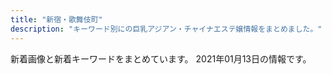 ```yaml
---
title: "新宿・歌舞伎町"
description: "キーワード別にの巨乳アジアン・チャイナエステ嬢情報をまとめました。"
---
```


新着画像と新着キーワードをまとめています。
2021年01月13日の情報です。

<DmmAffiliateIns />
<KeywordTable
  shops={
    [
    {
        "img_links": [
            "http://aes-aroma.com/img/ttl_staff.png",
            "http://aes-aroma.com/i/files/homeimg.jpg",
            "http://aes-aroma.com/img/ttl_pickup.png",
            "http://aes-aroma.com/pic/head.png",
            "http://aes-aroma.com/img/ttl_tnew.png",
            "http://aes-aroma.com/staff/haru/01.jpg",
            "http://aes-aroma.com/staff/nana/01.jpg",
            "http://aes-aroma.com/staff/yoko/01.jpg",
            "http://aes-aroma.com/staff/yoko/02.jpg",
            "http://aes-aroma.com/staff/koko/01.jpg",
            "http://aes-aroma.com/img/ttl_rec.png",
            "http://aes-aroma.com/staff/miki/01.jpg",
            "http://aes-aroma.com/staff/kaori/01.jpg",
            "http://aes-aroma.com/staff/ai/01.jpg",
            "http://aes-aroma.com/staff/mimi/01.jpg",
            "http://aes-aroma.com/img/ttl_mobile.png"
        ],
        "keywords": {
            "C": 17
        },
        "url": "http://aes-aroma.com/",
        "name": "\u7652\u3057\u306e\u5bbf",
        "station": "JR\u65b0\u5bbf\u99c5\u5357\u53e3"
    },
    {
        "url": "http://ciretva.xyz/",
        "img_links": [
            "http://ciretva.xyz/uploads/201021/1-201021155913C7.jpg",
            "http://ciretva.xyz/picture/room3.jpg",
            "http://ciretva.xyz/uploads/201021/1-201021155Z4139.jpg",
            "http://ciretva.xyz/picture/s_staff.png",
            "http://ciretva.xyz/uploads/201021/1-201021155932238.jpg",
            "http://ciretva.xyz/uploads/201021/1-201021155925315.jpg",
            "http://ciretva.xyz/uploads/201021/1-201021155T9631.jpg",
            "http://ciretva.xyz/uploads/201021/1-201021155T02L.jpg",
            "http://ciretva.xyz/picture/face.jpg",
            "http://ciretva.xyz/picture/room1.jpg",
            "http://ciretva.xyz/picture/room2.jpg",
            "http://ciretva.xyz/picture/top.jpg",
            "http://ciretva.xyz/picture/pick.jpg",
            "http://ciretva.xyz/picture/face_bj1.png",
            "http://ciretva.xyz/picture/room4.jpg",
            "http://ciretva.xyz/picture/news.jpg"
        ],
        "station": "\u897f\u6b66\u65b0\u5bbf\u99c5\u5317\u53e3",
        "keywords": {
            "86": 2,
            "D": 3
        },
        "name": "\u4f73\u7e01 \uff5e\u304b\u3048\u3093\uff5e"
    },
    {
        "keywords": {
            "88": 165,
            "F": 73,
            "E": 261,
            "C": 440,
            "84": 55,
            "85": 330,
            "89": 55,
            "87": 128,
            "86": 220
        },
        "name": "\u30aa\u30fc\u30ed\u30e9",
        "station": "JR\u65b0\u5bbf\u99c5\u6771\u53e3\u30fb\u6b4c\u821e\u4f0e\u753a",
        "url": "https://aurora.iest.info/",
        "img_links": [
            "https://aurora.iest.info/images/room2.jpg",
            "https://aurora.iest.info/images/info_sp.png",
            "https://aurora.iest.info/photos/sites/13/2020/12/2020122614542669.jpeg",
            "https://aurora.iest.info/photos/sites/13/2021/01/2021011012591478.jpeg",
            "https://aurora.iest.info/photos/sites/13/2020/10/2020102908284174.jpeg",
            "https://aurora.iest.info/photos/sites/13/2020/10/2020102421582718.jpeg",
            "https://aurora.iest.info/photos/sites/13/2020/12/2020122916203593.jpeg",
            "https://aurora.iest.info/images/room4.jpg",
            "https://aurora.iest.info/photos/sites/13/2020/12/2020123009042320.jpeg",
            "https://aurora.iest.info/photos/sites/13/2021/01/2021011216185424.jpeg",
            "https://aurora.iest.info/photos/sites/13/2021/01/2021011004441377.jpeg",
            "https://aurora.iest.info/images/room1.jpg",
            "https://aurora.iest.info/images/side_mobile.jpg",
            "https://aurora.iest.info/photos/sites/13/2020/10/2020101018384481.jpeg",
            "https://aurora.iest.info/photos/sites/13/2020/10/202010160425407.jpeg",
            "https://aurora.iest.info/photos/sites/13/2021/01/2021011317502475.jpeg",
            "https://aurora.iest.info/photos/sites/13/2020/11/2020111207401521.jpeg",
            "https://aurora.iest.info/images/room3.jpg",
            "https://aurora.iest.info/photos/sites/13/2021/01/2021011317231918.jpeg",
            "https://aurora.iest.info/photos/sites/13/2020/11/2020110420084826.jpeg",
            "https://aurora.iest.info/photos/sites/13/2020/12/2020122614044220.jpeg",
            "https://aurora.iest.info/photos/sites/13/2020/12/2020122614271778.jpeg",
            "https://aurora.iest.info/images/head_tel.png",
            "https://aurora.iest.info/photos/sites/13/2021/01/2021011216185424-600x800.jpeg",
            "https://aurora.iest.info/photos/sites/13/2021/01/202101031920028.jpeg",
            "https://aurora.iest.info/photos/sites/13/2020/12/2020122614121986.jpeg",
            "https://aurora.iest.info/photos/sites/13/2020/09/2020090701592721.jpeg",
            "https://aurora.iest.info/photos/sites/13/2020/10/2020100900362277.jpeg"
        ]
    },
    {
        "station": "JR\u65b0\u5bbf\u99c5\u6771\u53e3\u30fb\u6b4c\u821e\u4f0e\u753a",
        "img_links": [],
        "url": "https://www.hagoromo.tokyo/",
        "name": "\u7fbd\u8863\uff5e\u306f\u3054\u308d\u3082\uff5e",
        "keywords": {}
    },
    {
        "name": "\u30af\u30ea\u30b9\u30bf\u30eb",
        "url": "http://crystal-est.net/",
        "img_links": [
            "http://ruby-es.com/uploads/rubyes/2017/02/img_info_02.png",
            "http://crystal-est.net/uploads/crystal/2017/03/subvisual_contact.png",
            "http://crystal-est.net/uploads/crystal/2018/08/wechatimg49.jpeg",
            "http://crystal-est.net/uploads/crystal/2020/12/img_6830.jpg",
            "http://ruby-es.com/uploads/rubyes/2017/02/img_info_01.png",
            "http://crystal-est.net/uploads/crystal/2017/03/ruby6.png",
            "http://crystal-est.net/uploads/crystal/2017/03/subvisual_link.png",
            "http://crystal-est.net/uploads/crystal/2017/04/line2.png",
            "http://crystal-est.net/uploads/crystal/2018/07/wechatimg94.jpeg",
            "http://crystal-est.net/uploads/crystal/2017/03/btn_top_02.png",
            "http://crystal-est.net/uploads/crystal/2017/04/bnr_side_01.png",
            "http://crystal-est.net/uploads/crystal/2017/02/ameba.jpg",
            "http://crystal-est.net/uploads/crystal/images/icon_flower.png",
            "http://crystal-est.net/uploads/crystal/2018/05/mayu1.jpeg",
            "http://crystal-est.net/uploads/crystal/2018/07/wechatimg31.jpeg",
            "http://crystal-est.net/uploads/crystal/2017/03/r1.jpg",
            "http://crystal-est.net/uploads/crystal/2017/03/treatment2.png",
            "http://crystal-est.net/uploads/crystal/images/subvisual_staff.png",
            "http://ruby-es.com/uploads/rubyes/2017/02/img_info_03.png",
            "http://crystal-est.net/uploads/crystal/2020/11/tel.jpg",
            "http://crystal-est.net/uploads/crystal/2018/07/wechatimg125.jpeg",
            "http://crystal-est.net/uploads/crystal/2017/03/bnr_side_042.png",
            "http://ruby-es.com/uploads/rubyes/2017/02/img_info_06.png",
            "http://crystal-est.net/uploads/crystal/2017/03/bnr_side_052.png",
            "http://crystal-est.net/uploads/crystal/2017/03/subvisual_qa.png",
            "http://crystal-est.net/uploads/crystal/images/p01.png",
            "http://crystal-est.net/uploads/crystal/2018/07/wechatimg26.jpeg",
            "http://crystal-est.net/uploads/crystal/2017/03/r4.jpg",
            "http://crystal-est.net/uploads/crystal/2017/03/bnr_side_credit1.png",
            "http://crystal-est.net/uploads/crystal/2018/08/wechatimg51.jpeg",
            "http://crystal-est.net/uploads/crystal/2017/03/icon_flower.png",
            "http://crystal-est.net/uploads/crystal/images/xing.png",
            "http://crystal-est.net/uploads/crystal/2017/02/wifi.jpg",
            "http://crystal-est.net/uploads/crystal/images/no-photo.jpg",
            "http://crystal-est.net/uploads/crystal/2017/04/leftmovie.png",
            "http://crystal-est.net/uploads/crystal/2017/03/r3.jpg",
            "http://crystal-est.net/uploads/crystal/2017/03/btn_top_01.png",
            "http://crystal-est.net/uploads/crystal/2017/03/bnr_side_032.png",
            "http://crystal-est.net/uploads/crystal/2018/07/wechatimg30.jpeg",
            "http://crystal-est.net/uploads/crystal/2017/03/subvisual_enquete1.png",
            "http://crystal-est.net/uploads/crystal/2020/12/img_6902.jpg",
            "http://crystal-est.net/uploads/crystal/2017/04/web.png",
            "http://crystal-est.net/uploads/crystal/2017/03/r2.jpg",
            "http://crystal-est.net/uploads/crystal/2017/03/subvisual_info.png",
            "http://crystal-est.net/uploads/crystal/2020/12/img_6907.jpeg",
            "http://crystal-est.net/uploads/crystal/2017/03/btn_top_03.png",
            "http://crystal-est.net/uploads/crystal/2017/03/subvisual_magazine1.png",
            "http://ruby-es.com/uploads/rubyes/2017/02/img_info_05.png",
            "http://crystal-est.net/uploads/crystal/2017/03/subvisual_reserve.png",
            "http://ruby-es.com/uploads/rubyes/2017/02/img_info_04.png",
            "http://crystal-est.net/uploads/crystal/2017/07/yuyu2.jpeg"
        ],
        "keywords": {
            "C": 1
        },
        "station": "JR\u65b0\u5bbf\u99c5\u6771\u53e3"
    },
    {
        "keywords": {
            "D": 20,
            "E": 10
        },
        "name": "\u30c6\u30bb\u30e9-Tethera-",
        "url": "http://aroma-massage.red/",
        "station": "JR\u65b0\u5bbf\u99c5\u6771\u53e3",
        "img_links": [
            "http://aroma-massage.red/images/cg1.jpg",
            "http://aroma-massage.red/images/kan.jpg",
            "http://aroma-massage.red/images/int.jpg",
            "http://aroma-massage.red/images/sta5.jpg",
            "http://aroma-massage.red/images/cg3.jpg",
            "http://aroma-massage.red/images/sta6.jpg",
            "http://aroma-massage.red/images/sta4.jpg",
            "http://aroma-massage.red/images/fbb.jpg",
            "http://aroma-massage.red/images/toph.png",
            "http://aroma-massage.red/images/sta1.jpg",
            "http://aroma-massage.red/images/sysl.jpg",
            "http://aroma-massage.red/images/nft.jpg",
            "http://aroma-massage.red/images/stal.jpg",
            "http://aroma-massage.red/images/sta2.jpg",
            "http://aroma-massage.red/images/qr.jpg",
            "http://aroma-massage.red/images/option.jpg",
            "http://aroma-massage.red/images/cg2.jpg",
            "http://aroma-massage.red/images/sta3.jpg",
            "http://aroma-massage.red/images/fbt.jpg",
            "http://aroma-massage.red/images/cg5.jpg",
            "http://aroma-massage.red/images/cg4.jpg",
            "http://aroma-massage.red/images/card.jpg",
            "http://aroma-massage.red/images/cg6.jpg",
            "http://aroma-massage.red/images/creditcard.jpg",
            "http://aroma-massage.red/images/acb.jpg",
            "http://aroma-massage.red/images/tm.png"
        ]
    },
    {
        "station": "\u897f\u6b66\u65b0\u5bbf\u99c5\u5317\u53e3",
        "img_links": [
            "http://clear-es.net/images/index_26.jpg",
            "http://clear-es.net/images/index_19.jpg",
            "http://clear-es.net/uploads/10299154955d10c3b815a5638a35a934.jpg",
            "http://clear-es.net/images/index_25.jpg",
            "http://clear-es.net/images/index_28.jpg",
            "http://clear-es.net/images/gallery_11.jpg",
            "http://clear-es.net/images/service_11.jpg",
            "http://clear-es.net/images/index_20.jpg",
            "http://clear-es.net/images/index_01.jpg",
            "http://clear-es.net/uploads/2aa97908694153fb149943f0b8445352.jpg",
            "http://clear-es.net/images/index_24.jpg",
            "http://clear-es.net/images/index_11.jpg",
            "http://clear-es.net/uploads/deba56537604611ac3b8da004b92d809.jpg",
            "http://clear-es.net/uploads/22c8968348a9acc2dfc9ab0aecb09c27.jpg",
            "http://clear-es.net/uploads/c1f6d0346f5cb109ac62c21a58c7deff.jpg",
            "http://clear-es.net/images/index_14.jpg",
            "http://clear-es.net/images/index_06.jpg",
            "http://clear-es.net/uploads/a62d7f24a5b9a4fd5aeef678eb24ef4b.jpg",
            "http://clear-es.net/images/index_04.jpg",
            "http://clear-es.net/my_work/images/pic1.png",
            "http://clear-es.net/images/index_03.jpg",
            "http://clear-es.net/images/index_21.jpg",
            "http://clear-es.net/images/index_23.jpg",
            "http://clear-es.net/images/index_17.jpg",
            "http://clear-es.net/uploads/cec0ed392fe00d8e3ff867c0625809e6.jpg",
            "http://clear-es.net/uploads/f426bd85a8f6a9eac87e55b2d44c4bd5.jpg",
            "http://clear-es.net/images/index_07.jpg",
            "http://clear-es.net/yamituki-n/uploads/images/yui01.jpg",
            "http://clear-es.net/images/girls_03.jpg",
            "http://clear-es.net/images/index_13.jpg",
            "http://clear-es.net/yamituki-n/uploads/images/mmexport1576417470781.jpg",
            "http://clear-es.net/uploads/09bdd5637edec4bfa3d47a7e9874640b.jpg",
            "http://clear-es.net/images/index_15.jpg",
            "http://clear-es.net/uploads/e1133a4ba0f8c81f9d272f5793bda380.jpg",
            "http://clear-es.net/images/koko_1.jpg",
            "http://clear-es.net/images/index_09.jpg",
            "http://clear-es.net/images/index_18.jpg",
            "http://clear-es.net/yamituki-n/uploads/images/rena02.jpg",
            "http://clear-es.net/images/girls_11.jpg",
            "http://clear-es.net/uploads/97eb17743f96fd7f0551aab0bedd5e6f.jpg",
            "http://clear-es.net/images/index_08.jpg",
            "http://clear-es.net/yamituki-n/uploads/images/juri01s.jpg",
            "http://clear-es.net/yamituki-n/uploads/images/rena01.jpg",
            "http://clear-es.net/images/girls_13.jpg",
            "http://clear-es.net/images/index_27.jpg",
            "http://clear-es.net/uploads/7553669390f1cc93427a4f6ad33b4668.jpg",
            "http://clear-es.net/yamituki-n/uploads/images/mika03s.jpg",
            "http://clear-es.net/images/index_28_01.jpg",
            "http://clear-es.net/images/index_02.jpg",
            "http://clear-es.net/images/index_10.jpg",
            "http://clear-es.net/images/index_12.jpg",
            "http://clear-es.net/images/index_05.jpg"
        ],
        "url": "http://clear-es.net/",
        "keywords": {
            "F": 1,
            "90": 2,
            "C": 1,
            "87": 2,
            "88": 4,
            "86": 2,
            "89": 1,
            "E": 1,
            "D": 8
        },
        "name": "CLEAR-\u30af\u30ea\u30a2-"
    },
    {
        "keywords": {
            "C": 8
        },
        "url": "http://in-esthe.com/relair/",
        "name": "RELAIR \uff5e\u30ea\u30ec\u30a2\uff5e",
        "img_links": [
            "http://in-esthe.com/relair/img/fla.png",
            "http://in-esthe.com/relair/img/card-english.png",
            "http://in-esthe.com/relair/img/kanban4.jpg",
            "http://in-esthe.com/relair/img/p-7.jpg",
            "http://in-esthe.com/relair/img/p-0.jpg",
            "http://in-esthe.com/relair/img/p-3.jpg",
            "http://in-esthe.com/relair/img/re.png",
            "http://in-esthe.com/relair/img/english-t6.png",
            "http://in-esthe.com/relair/img/newstback.png",
            "http://in-esthe.com/relair/img/english-t4.png",
            "http://in-esthe.com/relair/img/p-3-1.jpg",
            "http://in-esthe.com/relair/img/fla2.png",
            "http://in-esthe.com/relair/img/twitter.png",
            "http://in-esthe.com/relair/img/t-3.png",
            "http://in-esthe.com/relair/img/botton.png",
            "http://in-esthe.com/relair/img/head.png",
            "http://in-esthe.com/relair/img/t-1.png",
            "http://in-esthe.com/relair/img/english-t1.png",
            "http://in-esthe.com/relair/img/p-1-1.jpg",
            "http://in-esthe.com/relair/img/english-t5.png",
            "http://in-esthe.com/relair/img/p-1.jpg",
            "http://in-esthe.com/relair/img/english-t2.png",
            "http://in-esthe.com/relair/img/tel.png",
            "http://in-esthe.com/relair/img/p-9.jpg",
            "http://in-esthe.com/relair/img/p-8.jpg",
            "http://in-esthe.com/relair/img/english-t3.png",
            "http://in-esthe.com/relair/img/p-2.jpg",
            "http://in-esthe.com/relair/img/fla1.png",
            "http://in-esthe.com/relair/img/s-1.jpg",
            "http://in-esthe.com/relair/img/t-2.png"
        ],
        "station": "\u65b0\u5bbf\u897f\u53e3\u99c5D5\u51fa\u53e3"
    },
    {
        "station": "\u897f\u6b66\u65b0\u5bbf\u99c5\u5317\u53e3",
        "keywords": {},
        "img_links": [
            "http://fairy.este88.com/images/r02.jpg",
            "http://fairy.este88.com/img/mika1.jpg",
            "http://fairy.este88.com/images/kaori1.jpg",
            "http://fairy.este88.com/images/r04.jpg",
            "http://fairy.este88.com/images/koyuki1.jpg",
            "http://fairy.este88.com/images/kixyoko1.jpg",
            "http://fairy.este88.com/img/koyuki1.jpg",
            "http://fairy.este88.com/img/kixyoko1.jpg",
            "http://fairy.este88.com/images/mika1.jpg",
            "http://fairy.este88.com/images/r01.jpg",
            "http://fairy.este88.com/img/kaori1.jpg",
            "http://fairy.este88.com/images/ph1.jpg",
            "http://fairy.este88.com/images/momo1.jpg",
            "http://fairy.este88.com/img/momo1.jpg"
        ],
        "name": "fairy\u30d5\u30a7\u30a2\u30ea\u30fc",
        "url": "http://fairy.este88.com/"
    },
    {
        "station": "JR\u65b0\u5bbf\u99c5\u6771\u53e3",
        "keywords": {
            "F": 1,
            "89": 2,
            "92": 1,
            "D": 10,
            "88": 3,
            "C": 1,
            "E": 2,
            "86": 5,
            "85": 3,
            "84": 1,
            "98": 2,
            "94": 1,
            "96": 1,
            "90": 2
        },
        "url": "http://pure-resort.tyo.cm/",
        "img_links": [
            "http://pure-resort.tyo.cm/images/pure.png",
            "http://pure-resort.tyo.cm/images/info_bj1.png",
            "http://pure-resort.tyo.cm/photos/sites/79/2019/02/2019021613471797.jpg",
            "http://pure-resort.tyo.cm/images/line.png",
            "http://pure-resort.tyo.cm/images/movie.jpg",
            "http://pure-resort.tyo.cm/images/s_info.png",
            "http://pure-resort.tyo.cm/photos/sites/79/2019/11/2019110401242820.jpg",
            "http://pure-resort.tyo.cm/photos/sites/79/2019/05/2019052114301665.jpg",
            "http://pure-resort.tyo.cm/photos/sites/79/2019/01/2019011014121443.jpg",
            "http://pure-resort.tyo.cm/photos/sites/79/2020/01/2020013001414859.jpg",
            "http://pure-resort.tyo.cm/images/s_twitter.png",
            "http://pure-resort.tyo.cm/images/line1.png",
            "http://pure-resort.tyo.cm/images/s_pick.png",
            "http://pure-resort.tyo.cm/photos/sites/79/2020/01/2020012408381891.jpg",
            "http://pure-resort.tyo.cm/photos/sites/79/2019/02/2019021613425634.png",
            "http://pure-resort.tyo.cm/photos/sites/79/2019/03/2019032513361044.jpg",
            "http://pure-resort.tyo.cm/photos/sites/79/2019/03/201903251336102.jpg",
            "http://pure-resort.tyo.cm/images/news_bj3.png",
            "http://pure-resort.tyo.cm/photos/sites/79/2018/12/2018120620533769.jpg",
            "http://pure-resort.tyo.cm/images/s_news.png",
            "http://pure-resort.tyo.cm/images/news_bj1.png",
            "http://pure-resort.tyo.cm/photos/sites/79/2019/06/2019060310424416.jpg",
            "http://pure-resort.tyo.cm/photos/sites/79/2019/08/2019082910403098.jpg",
            "http://pure-resort.tyo.cm/images/mobile.png",
            "http://pure-resort.tyo.cm/photos/sites/79/2018/12/2018120620512437.jpg",
            "http://pure-resort.tyo.cm/photos/sites/79/2020/02/2020020804143839.jpg",
            "http://pure-resort.tyo.cm/photos/sites/79/2019/04/201904111031010.jpg",
            "http://pure-resort.tyo.cm/images/s_Access.png",
            "http://pure-resort.tyo.cm/images/s_Room.png",
            "http://pure-resort.tyo.cm/photos/sites/79/2019/03/2019032513361053.jpg",
            "http://pure-resort.tyo.cm/images/info_bj3.png",
            "http://pure-resort.tyo.cm/images/top.png",
            "http://pure-resort.tyo.cm/images/s_face.png",
            "http://pure-resort.tyo.cm/images/s_Staff.png",
            "http://pure-resort.tyo.cm/photos/sites/79/2018/12/2018120620510142.jpg",
            "http://pure-resort.tyo.cm/images/s_movie.png",
            "http://pure-resort.tyo.cm/photos/sites/79/2018/12/2018120620515823.jpg",
            "http://pure-resort.tyo.cm/images/s_Recruit.png",
            "http://pure-resort.tyo.cm/photos/sites/79/2019/03/2019032513361063.jpg",
            "http://pure-resort.tyo.cm/photos/sites/79/2019/06/2019061515583771.jpg",
            "http://pure-resort.tyo.cm/photos/sites/79/2019/10/2019100810264682.jpg"
        ],
        "name": "\u30d4\u30e5\u30a2\u30ea\u30be\u30fc\u30c8II"
    },
    {
        "station": "JR\u65b0\u5bbf\u99c5\u897f\u53e3",
        "name": "sweet-\u30b9\u30a6\u30a3\u30fc\u30c8-",
        "url": "http://sweety-est.tokyo/",
        "img_links": [
            "http://sweety-est.tokyo/images/a5.jpg",
            "http://sweety-est.tokyo/images/r3.jpg",
            "http://sweety-est.tokyo/images/m1.jpg",
            "http://sweety-est.tokyo/images/r6.jpg",
            "http://sweety-est.tokyo/images/a1.jpg",
            "http://sweety-est.tokyo/images/kan.jpg",
            "http://sweety-est.tokyo/images/a6.jpg",
            "http://sweety-est.tokyo/images/slider-img003.jpg",
            "http://sweety-est.tokyo/images/tit-sub5.jpg",
            "http://sweety-est.tokyo/images/r5.jpg",
            "http://sweety-est.tokyo/images/a3.jpg",
            "http://sweety-est.tokyo/images/a8.jpg",
            "http://sweety-est.tokyo/images/qr.jpg",
            "http://sweety-est.tokyo/images/r2.jpg",
            "http://sweety-est.tokyo/images/cg03.jpg",
            "http://sweety-est.tokyo/images/tit-sub4.jpg",
            "http://sweety-est.tokyo/images/a4.jpg",
            "http://sweety-est.tokyo/images/r4.jpg",
            "http://sweety-est.tokyo/images/a2.jpg",
            "http://sweety-est.tokyo/images/b-tel.png",
            "http://sweety-est.tokyo/images/m4.jpg",
            "http://sweety-est.tokyo/images/m3.jpg",
            "http://sweety-est.tokyo/images/slider-img002.jpg",
            "http://sweety-est.tokyo/images/tit-sub3.jpg",
            "http://sweety-est.tokyo/images/cg08.jpg",
            "http://sweety-est.tokyo/images/cg05.jpg",
            "http://sweety-est.tokyo/images/slider-img001.jpg",
            "http://sweety-est.tokyo/images/tit-sub1.jpg",
            "http://sweety-est.tokyo/images/b-online.png",
            "http://sweety-est.tokyo/link/menlog.jpg",
            "http://sweety-est.tokyo/images/tit-sub6.jpg",
            "http://sweety-est.tokyo/images/cg01.jpg",
            "http://sweety-est.tokyo/images/cg07.jpg",
            "http://sweety-est.tokyo/images/r1.jpg",
            "http://sweety-est.tokyo/images/a7.jpg",
            "http://sweety-est.tokyo/images/cg06.jpg",
            "http://sweety-est.tokyo/images/kan1.jpg",
            "http://sweety-est.tokyo/images/sys.jpg",
            "http://sweety-est.tokyo/images/cg02.jpg",
            "http://sweety-est.tokyo/images/m2.jpg",
            "http://sweety-est.tokyo/images/tit-sub2.jpg",
            "http://sweety-est.tokyo/images/cg04.jpg"
        ],
        "keywords": {
            "86": 14,
            "E": 6,
            "87": 2,
            "F": 2,
            "D": 2
        }
    },
    {
        "url": "http://hi-msg.com/koyuki/",
        "keywords": {
            "C": 8
        },
        "img_links": [
            "http://hi-msg.com/koyuki/img/english-t3.png",
            "http://hi-msg.com/koyuki/img/p-3.jpg",
            "http://hi-msg.com/koyuki/img/english-t1.png",
            "http://hi-msg.com/koyuki/img/kanban4.jpg",
            "http://hi-msg.com/koyuki/img/card.png",
            "http://hi-msg.com/koyuki/img/tel.png",
            "http://hi-msg.com/koyuki/img/p-2-1.jpg",
            "http://hi-msg.com/koyuki/img/p-7-1.jpg",
            "http://hi-msg.com/koyuki/img/botton.png",
            "http://hi-msg.com/koyuki/img/p-7.jpg",
            "http://hi-msg.com/koyuki/img/p-0.jpg",
            "http://hi-msg.com/koyuki/img/tit.png",
            "http://hi-msg.com/koyuki/img/english-t5.png",
            "http://hi-msg.com/koyuki/img/p-8-1.jpg",
            "http://hi-msg.com/koyuki/img/t-3.png",
            "http://hi-msg.com/koyuki/img/card-english.png",
            "http://hi-msg.com/koyuki/img/kanban4s.jpg",
            "http://hi-msg.com/koyuki/img/p-2.jpg",
            "http://hi-msg.com/koyuki/img/p-4-1.jpg",
            "http://hi-msg.com/koyuki/img/p-11.jpg",
            "http://hi-msg.com/koyuki/img/p-1.jpg",
            "http://hi-msg.com/koyuki/img/p-8.jpg",
            "http://hi-msg.com/koyuki/img/p-9.jpg",
            "http://hi-msg.com/koyuki/img/english-t2.png",
            "http://hi-msg.com/koyuki/img/p-10.jpg",
            "http://hi-msg.com/koyuki/img/english-t6.png",
            "http://hi-msg.com/koyuki/img/t-1.png",
            "http://hi-msg.com/koyuki/img/head.png",
            "http://hi-msg.com/koyuki/img/english-t4.png",
            "http://hi-msg.com/koyuki/img/t-2.png",
            "http://hi-msg.com/koyuki/img/re.png",
            "http://hi-msg.com/koyuki/img/p-5.jpg",
            "http://hi-msg.com/koyuki/img/newstback.png",
            "http://hi-msg.com/koyuki/img/p-4.jpg",
            "http://hi-msg.com/koyuki/img/p-6-1.jpg",
            "http://hi-msg.com/koyuki/img/p-3-1.jpg",
            "http://hi-msg.com/koyuki/img/p-6.jpg"
        ],
        "station": "JR\u65b0\u5bbf\u99c5\u6771\u53e3",
        "name": "KOYUKI"
    },
    {
        "img_links": [
            "http://sakura-relax.net/images/tel.png",
            "http://sakura-relax.net/images/cg06.jpg",
            "http://sakura-relax.net/images/top-img01.png",
            "http://sakura-relax.net/images/kan.jpg",
            "http://sakura-relax.net/images/top-img02.png",
            "http://sakura-relax.net/images/qrc.png",
            "http://sakura-relax.net/images/cg03.jpg",
            "http://sakura-relax.net/images/cg07.jpg",
            "http://sakura-relax.net/images/cg04.jpg",
            "http://sakura-relax.net/link/menlog.jpg"
        ],
        "station": "\u65b0\u5bbf\u4e09\u4e01\u76ee\u99c5E1\u51fa\u53e3",
        "name": "\u697d\u697d-\u30e9\u30af\u30e9\u30af-",
        "keywords": {
            "87": 8,
            "85": 4,
            "86": 4,
            "C": 8,
            "E": 8
        },
        "url": "http://sakura-relax.net/"
    },
    {
        "keywords": {
            "86": 14,
            "D": 28,
            "E": 14,
            "87": 14,
            "85": 14
        },
        "url": "http://yurali.oks.bz/",
        "station": "JR\u65b0\u5bbf\u99c5\u897f\u53e3",
        "img_links": [
            "http://yurali.oks.bz/images/room4.jpg",
            "http://yurali.oks.bz/photos/sites/48/2020/06/2020063002493351.jpg",
            "http://yurali.oks.bz/images/s_new.png",
            "http://yurali.oks.bz/images/room2.jpg",
            "http://yurali.oks.bz/images/acc2.jpg",
            "http://yurali.oks.bz/photos/sites/48/2020/09/2020090809341490.jpg",
            "http://yurali.oks.bz/images/top.jpg",
            "http://yurali.oks.bz/images/kanban.jpg",
            "http://yurali.oks.bz/images/s1.jpg",
            "http://yurali.oks.bz/images/s4.jpg",
            "http://yurali.oks.bz/photos/sites/48/2020/09/2020090809340917.jpg",
            "http://yurali.oks.bz/images/acc1.jpg",
            "http://yurali.oks.bz/images/s2.jpg",
            "http://yurali.oks.bz/photos/sites/48/2020/09/2020090809341126.jpg",
            "http://yurali.oks.bz/images/room3.jpg",
            "http://yurali.oks.bz/images/acc4.jpg",
            "http://yurali.oks.bz/images/s3.jpg",
            "http://yurali.oks.bz/photos/sites/48/2020/09/202009080934129.jpg",
            "http://yurali.oks.bz/images/acc3.jpg",
            "http://yurali.oks.bz/images/right.jpg",
            "http://yurali.oks.bz/images/content.jpg",
            "http://yurali.oks.bz/photos/sites/48/2020/09/2020090809341067.jpg",
            "http://yurali.oks.bz/images/mobile.jpg",
            "http://yurali.oks.bz/images/line.jpg",
            "http://yurali.oks.bz/images/room1.jpg"
        ],
        "name": "\u6c17\u697d"
    },
    {
        "img_links": [
            "https://gokujo.iest.info/photos/sites/3/2020/10/2020100614352629.jpg",
            "https://gokujo.iest.info/images/tit_link.jpg",
            "https://gokujo.iest.info/photos/sites/3/2020/10/2020100614352799.jpg",
            "https://gokujo.iest.info/images/top.png",
            "https://gokujo.iest.info/images/nav_link07.png",
            "https://gokujo.iest.info/photos/sites/3/2020/10/2020100614352894.jpg",
            "https://gokujo.iest.info/images/nav_link03.png",
            "https://gokujo.iest.info/images/room1_l.jpg",
            "https://gokujo.iest.info/images/nav_link08.png",
            "https://gokujo.iest.info/images/nav_link05.png",
            "https://gokujo.iest.info/photos/sites/3/2020/10/202010061435254.jpg",
            "https://gokujo.iest.info/images/tit_staff.jpg",
            "https://gokujo.iest.info/photos/sites/3/2020/10/2020100614352927.jpg",
            "https://gokujo.iest.info/photos/sites/3/2020/10/2020100614352832.jpg",
            "https://gokujo.iest.info/images/room2_l.jpg",
            "https://gokujo.iest.info/images/navbar-top.jpg",
            "https://gokujo.iest.info/images/nav_link02.png",
            "https://gokujo.iest.info/images/sp_tit_twitter.jpg",
            "https://gokujo.iest.info/images/nav_link04.png",
            "https://gokujo.iest.info/photos/sites/3/2020/10/2020100614353148.jpg",
            "https://gokujo.iest.info/photos/sites/3/2020/10/2020100614353292.jpg",
            "https://gokujo.iest.info/images/room4_l.jpg",
            "https://gokujo.iest.info/images/sp_tit_link.jpg",
            "https://gokujo.iest.info/images/tit_staff02.jpg",
            "https://gokujo.iest.info/images/room3_l.jpg",
            "https://gokujo.iest.info/images/sp_tit_movie.jpg",
            "https://gokujo.iest.info/images/nav_link06.png",
            "https://gokujo.iest.info/images/side_mobile.jpg",
            "https://gokujo.iest.info/photos/sites/3/2020/10/2020100614353293.jpg",
            "https://gokujo.iest.info/photos/sites/3/2020/10/202010061435276.jpg",
            "https://gokujo.iest.info/photos/sites/3/2020/10/2020100614353044.jpg",
            "https://gokujo.iest.info/images/sp_end.png",
            "https://gokujo.iest.info/images/tit_face.jpg",
            "https://gokujo.iest.info/images/sp_tit_pick.jpg",
            "https://gokujo.iest.info/images/tit_pick.jpg",
            "https://gokujo.iest.info/photos/sites/3/2020/10/2020100614352922.jpg",
            "https://gokujo.iest.info/images/nav_link01.png",
            "https://gokujo.iest.info/images/tit_info.jpg",
            "https://gokujo.iest.info/images/sp_tit_info.jpg",
            "https://gokujo.iest.info/images/sp_tit_staff.jpg",
            "https://gokujo.iest.info/images/sp_tit_staff02.jpg",
            "https://gokujo.iest.info/images/end.png",
            "https://gokujo.iest.info/photos/sites/3/2020/10/2020100614353122.jpg",
            "https://gokujo.iest.info/photos/sites/3/2020/10/2020100614353025.jpg"
        ],
        "keywords": {
            "E": 155,
            "85": 42,
            "F": 104,
            "94": 58,
            "90": 69,
            "88": 26,
            "92": 21,
            "C": 56,
            "95": 34,
            "89": 65
        },
        "url": "https://gokujo.iest.info/",
        "station": "JR\u65b0\u5bbf\u99c5",
        "name": "\u65b0\u5bbf\u6975\u4e0a\u30e1\u30f3\u30ba\u30a8\u30b9\u30c6"
    },
    {
        "keywords": {
            "D": 28,
            "85": 7,
            "86": 28,
            "88": 7
        },
        "img_links": [
            "https://mens-esthe.xyz/icon/line.png",
            "https://mens-esthe.xyz/staff/rina-top.jpg",
            "https://mens-esthe.xyz/icon/facebook.png",
            "https://mens-esthe.xyz/room/room-l3.jpg",
            "https://mens-esthe.xyz/footer/footer-line.png",
            "https://mens-esthe.xyz/staff/miki-top.jpg",
            "https://mens-esthe.xyz/staff/nami-top.jpg",
            "https://mens-esthe.xyz/images/esthe2.jpg",
            "https://mens-esthe.xyz/icon/twitter.png",
            "https://mens-esthe.xyz/staff/moe-s1.jpg",
            "https://mens-esthe.xyz/icon/yelp.png",
            "https://mens-esthe.xyz/staff/natsumi-top.jpg",
            "https://mens-esthe.xyz/room/room-l7.jpg",
            "https://mens-esthe.xyz/staff/natsumi-l1.jpg",
            "https://mens-esthe.xyz/room/room-l6.jpg",
            "https://mens-esthe.xyz/room/room-l5.jpg",
            "https://mens-esthe.xyz/images/main-sp.jpg",
            "https://mens-esthe.xyz/staff/kana-l1.jpg",
            "https://mens-esthe.xyz/images/header3.png",
            "https://mens-esthe.xyz/staff/kana-top.jpg",
            "https://mens-esthe.xyz/images/qrcode.png",
            "https://mens-esthe.xyz/staff/nami-s1.jpg",
            "https://mens-esthe.xyz/room/room-l1.jpg",
            "https://mens-esthe.xyz/room/room-l4.jpg",
            "https://mens-esthe.xyz/images/esthe3.jpg",
            "https://mens-esthe.xyz/staff/moe-l1.jpg",
            "https://mens-esthe.xyz/images/main1.jpg",
            "https://mens-esthe.xyz/images/clear.png",
            "https://mens-esthe.xyz/staff/rina-l1.jpg",
            "https://mens-esthe.xyz/images/esthe4.jpg",
            "https://mens-esthe.xyz/staff/rina-s1.jpg",
            "https://mens-esthe.xyz/staff/nami-l1.jpg",
            "https://mens-esthe.xyz/staff/kana-s1.jpg",
            "https://mens-esthe.xyz/room/room-l8.jpg",
            "https://mens-esthe.xyz/footer/footer-tel.png",
            "https://mens-esthe.xyz/staff/miki-s1.jpg",
            "https://mens-esthe.xyz/room/room-l2.jpg",
            "https://mens-esthe.xyz/staff/natsumi-s1.jpg",
            "https://mens-esthe.xyz/staff/moe-top.jpg",
            "https://mens-esthe.xyz/staff/miki-l1.jpg",
            "https://mens-esthe.xyz/images/esthe1.jpg",
            "https://mens-esthe.xyz/footer/footer-staff.png"
        ],
        "station": "JR\u65b0\u5bbf\u99c5\u6771\u5357\u53e3",
        "url": "https://mens-esthe.xyz/",
        "name": "\u30b8\u30e5\u30ea\u30a2\u30f3"
    },
    {
        "name": "\u5915\u9727 \u3086\u3046\u304e\u308a",
        "station": "JR\u65b0\u5bbf\u99c5\u6771\u53e3",
        "url": "https://shinjuku-mensesthe.com/",
        "keywords": {
            "F": 1
        },
        "img_links": [
            "https://shinjuku-mensesthe.com/images/footer-l.png",
            "https://shinjuku-mensesthe.com/button/staff.png",
            "https://shinjuku-mensesthe.com/staff/yukari-l1.jpg",
            "https://shinjuku-mensesthe.com/staff/arisa-l1.jpg",
            "https://shinjuku-mensesthe.com/room/room-l4.jpg",
            "https://shinjuku-mensesthe.com/massage/2020/08/16/riri-s1.jpg",
            "https://shinjuku-mensesthe.com/menu/home.png",
            "https://shinjuku-mensesthe.com/massage/2020/10/05/yuki-s1.jpg",
            "https://shinjuku-mensesthe.com/2020/01/23/sakura-s1.jpg",
            "https://shinjuku-mensesthe.com/staff/arisa-s1.jpg",
            "https://shinjuku-mensesthe.com/images/top3.jpg",
            "https://shinjuku-mensesthe.com/staff/yuki-l1.jpg",
            "https://shinjuku-mensesthe.com/staff/sora-l1.jpg",
            "https://shinjuku-mensesthe.com/menu/staff.png",
            "https://shinjuku-mensesthe.com/staff/saya-l1.jpg",
            "https://shinjuku-mensesthe.com/images/main-sp.jpg",
            "https://scdn.line-apps.com/n/line_add_friends/btn/ja.png",
            "https://shinjuku-mensesthe.com/staff/yukari-s1.jpg",
            "https://shinjuku-mensesthe.com/icon/line.png",
            "https://shinjuku-mensesthe.com/images/camp.png",
            "https://shinjuku-mensesthe.com/staff/saya-s1.jpg",
            "https://shinjuku-mensesthe.com/images/footer-r.png",
            "https://shinjuku-mensesthe.com/link/mens-esthe.png",
            "https://shinjuku-mensesthe.com/staff/sora-s1.jpg",
            "https://shinjuku-mensesthe.com/menu/blog.png",
            "https://shinjuku-mensesthe.com/massage/2020/10/21/risa-s1.jpg",
            "https://shinjuku-mensesthe.com/staff/yuki-s1.jpg",
            "https://shinjuku-mensesthe.com/room/room-l3.jpg",
            "https://shinjuku-mensesthe.com/images/main-small.jpg",
            "https://shinjuku-mensesthe.com/massage/2020/09/14/hana-s1.jpg",
            "https://shinjuku-mensesthe.com/icon/yelp.png",
            "https://shinjuku-mensesthe.com/images/top1.jpg",
            "https://shinjuku-mensesthe.com/button/blog.png",
            "https://shinjuku-mensesthe.com/icon/twitter.png",
            "https://shinjuku-mensesthe.com/room/room-l2.jpg",
            "https://shinjuku-mensesthe.com/images/qrcode.png",
            "https://shinjuku-mensesthe.com/2020/01/23/miki-s1.jpg",
            "https://shinjuku-mensesthe.com/images/flower.png",
            "https://shinjuku-mensesthe.com/images/main-top.jpg",
            "https://shinjuku-mensesthe.com/massage/2020/07/31/ai-s2.jpg",
            "https://shinjuku-mensesthe.com/staff/shiori-s1.jpg",
            "https://shinjuku-mensesthe.com/button/home.png",
            "https://shinjuku-mensesthe.com/images/top2.jpg",
            "https://shinjuku-mensesthe.com/room/room-l1.jpg",
            "https://shinjuku-mensesthe.com/icon/facebook.png",
            "https://shinjuku-mensesthe.com/massage/2020/07/31/covit19.jpg",
            "https://shinjuku-mensesthe.com/2019/12/15/sayuri-s2.jpg",
            "https://shinjuku-mensesthe.com/images/clear.png",
            "https://shinjuku-mensesthe.com/menu/info.png",
            "https://shinjuku-mensesthe.com/staff/risa-l1.jpg",
            "https://shinjuku-mensesthe.com/staff/risa-s1.jpg",
            "https://shinjuku-mensesthe.com/images/header3.png"
        ]
    },
    {
        "keywords": {},
        "url": "http://fairy-girl.work/",
        "img_links": [
            "http://fairy-girl.work/images/12.jpg",
            "http://fairy-girl.work/staff/rika.jpg",
            "http://fairy-girl.work/images/8.jpg",
            "http://fairy-girl.work/images/int2.jpg",
            "http://fairy-girl.work/staff/eri.jpg",
            "http://fairy-girl.work/staff/kana.jpg",
            "http://fairy-girl.work/images/sys2.jpg",
            "http://fairy-girl.work/staff/hitomi.jpg",
            "http://fairy-girl.work/img/rina1.jpg",
            "http://fairy-girl.work/images/9.jpg",
            "http://fairy-girl.work/img/mari1.jpg",
            "http://fairy-girl.work/img/kiki1.jpg",
            "http://fairy-girl.work/images/int1.jpg",
            "http://fairy-girl.work/img/yuki1.jpg",
            "http://fairy-girl.work/staff/rara.jpg",
            "http://fairy-girl.work/images/3.jpg",
            "http://fairy-girl.work/staff/yuyu.jpg",
            "http://fairy-girl.work/img/yuyu1.jpg",
            "http://fairy-girl.work/img/rika1.jpg",
            "http://fairy-girl.work/images/10.jpg",
            "http://fairy-girl.work/images/line.png",
            "http://fairy-girl.work/img/eri1.jpg",
            "http://fairy-girl.work/img/hitomi1.jpg",
            "http://fairy-girl.work/images/news.jpg",
            "http://fairy-girl.work/img/eri2.jpg",
            "http://fairy-girl.work/img/rara1.jpg",
            "http://fairy-girl.work/images/mobile.jpg",
            "http://fairy-girl.work/images/ac1.jpg",
            "http://fairy-girl.work/img/misa1.jpg",
            "http://fairy-girl.work/images/6.jpg",
            "http://fairy-girl.work/staff/rina.jpg",
            "http://fairy-girl.work/images/tr.jpg",
            "http://fairy-girl.work/images/bana0404_4.png",
            "http://fairy-girl.work/images/sys1.jpg",
            "http://fairy-girl.work/images/2.jpg",
            "http://fairy-girl.work/images/staff_t.jpg",
            "http://fairy-girl.work/images/7.jpg",
            "http://fairy-girl.work/staff/mari.jpg",
            "http://fairy-girl.work/images/11.jpg",
            "http://fairy-girl.work/images/5.jpg",
            "http://fairy-girl.work/staff/misa.jpg",
            "http://fairy-girl.work/images/interior_t.jpg",
            "http://fairy-girl.work/img/kiki2.jpg",
            "http://fairy-girl.work/images/ac2.jpg",
            "http://fairy-girl.work/img/kana1.jpg",
            "http://fairy-girl.work/images/1.jpg",
            "http://fairy-girl.work/staff/kiki.jpg",
            "http://fairy-girl.work/staff/yuki.jpg"
        ],
        "station": "JR\u65b0\u5bbf\u99c5\u897f\u53e3",
        "name": "Fairy Girl"
    }
]
}
/>
<DmmAffiliateScript />
